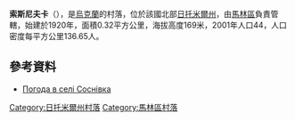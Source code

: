 {{coord|50|41|59|N|29|9|34|E|scale:30000|display=title}}

'''索斯尼夫卡'''（{{lang-uk|Соснівка}}），是[[烏克蘭|烏克蘭]]的村落，位於該國北部[[日托米爾州|日托米爾州]]，由[[馬林區|馬林區]]負責管轄，始建於1920年，面積0.32平方公里，海拔高度169米，2001年人口44，人口密度每平方公里136.65人。

==參考資料==
* [http://weather.in.ua/ua/zhitomirskaja/24604 Погода в селі Соснівка]

{{DEFAULTSORT:Соснівка}}
[[Category:日托米爾州村落|Category:日托米爾州村落]]
[[Category:馬林區村落|Category:馬林區村落]]


{{Zhytomyr-geo-stub}}